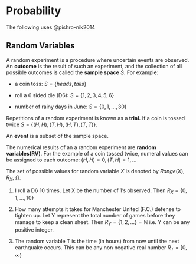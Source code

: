 # Probability

The following uses @pishro-nik2014

## Random Variables

A random experiment is a procedure where uncertain events are observed. An **outcome** is the result of such an experiment, and the collection of all possible outcomes is called the **sample space** $S$. For example:

-   a coin toss: $S = \{heads,tails\}$

-   roll a 6 sided die (D6): $S = \{1, 2, 3, 4, 5, 6\}$

-   number of rainy days in June: $S = \{0, 1, ..., 30\}$

Repetitions of a random experiment is known as a **trial.** If a coin is tossed twice $S = \{(H, H), (T, H), (H, T), (T, T)\}$.

An **event** is a subset of the sample space.

The numerical results of an a random experiment are **random variables(RV)**. For the example of a coin tossed twice, numeral values can be assigned to each outcome: $(H, H) = 0, (T, H) = 1, ...$

The set of possible values for random variable $X$ is denoted by $Range(X)$, $R_X$, $\Omega$.

1.  I roll a D6 10 times. Let X be the number of 1's observed. Then $R_X = \{0, 1, ..., 10\}$

2.  How many attempts it takes for Manchester United (F.C.) defense to tighten up. Let Y represent the total number of games before they manage to keep a clean sheet. Then $R_Y = \{ 1,2, ...\} = \mathbb{N}$ i.e. Y can be any positive integer.

3.  The random variable T is the time (in hours) from now until the next earthquake occurs. This can be any non negative real number $R_T = [0, \infty)$

# 
